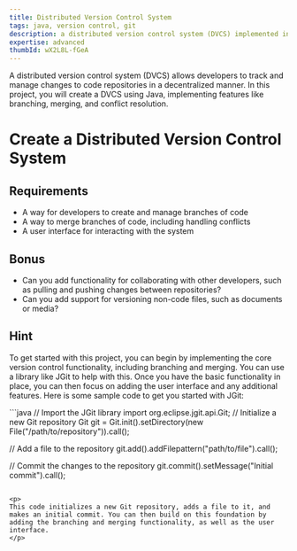 ```yaml
---
title: Distributed Version Control System
tags: java, version control, git
description: a distributed version control system (DVCS) implemented in Java, featuring branching, merging, and conflict resolution
expertise: advanced
thumbId: wX2L8L-fGeA
---
```


A distributed version control system (DVCS) allows developers to track and manage changes to code repositories in a decentralized manner. In this project, you will create a DVCS using Java, implementing features like branching, merging, and conflict resolution.

<h1>Create a Distributed Version Control System</h1>
<h2>Requirements</h2>
<ul>
  <li>A way for developers to create and manage branches of code</li>
  <li>A way to merge branches of code, including handling conflicts</li>
  <li>A user interface for interacting with the system</li>
</ul>
<h2>Bonus</h2>
<ul>
  <li>Can you add functionality for collaborating with other developers, such as pulling and pushing changes between repositories?</li>
  <li>Can you add support for versioning non-code files, such as documents or media?</li>
</ul>
<h2>Hint</h2>
<p>
To get started with this project, you can begin by implementing the core version control functionality, including branching and merging. You can use a library like JGit to help with this. Once you have the basic functionality in place, you can then focus on adding the user interface and any additional features.
Here is some sample code to get you started with JGit:

</p>
```java
// Import the JGit library
import org.eclipse.jgit.api.Git;
// Initialize a new Git repository
Git git = Git.init().setDirectory(new File("/path/to/repository")).call();

// Add a file to the repository
git.add().addFilepattern("path/to/file").call();

// Commit the changes to the repository
git.commit().setMessage("Initial commit").call();

```

<p>
This code initializes a new Git repository, adds a file to it, and makes an initial commit. You can then build on this foundation by adding the branching and merging functionality, as well as the user interface.
</p>
